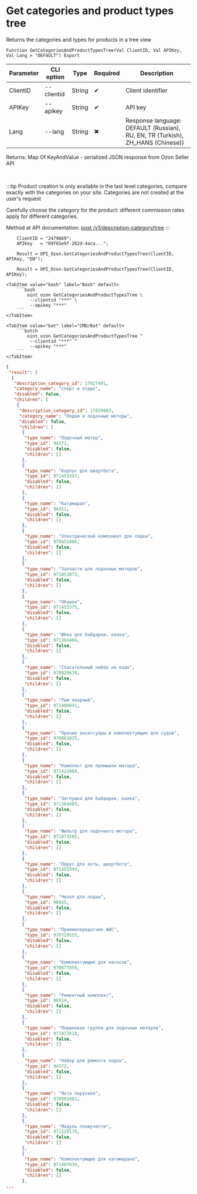 ﻿---
sidebar_position: 1
description: Get categories and product types tree and other functions to work with Ozon in the Open Integration Package, a free open-source integration library for 1C:Enterprise 8, OneScript and CLI
keywords: [1C, 1С, 1С:Enterprise, 1С:Enterprise 8.3, API, Integration, Services, Exchange, OneScript, CLI, Ozon]
---


# Get categories and product types tree
 Returns the categories and types for products in a tree view



`Function GetCategoriesAndProductTypesTree(Val ClientID, Val APIKey, Val Lang = "DEFAULT") Export`

  | Parameter | CLI option | Type | Required | Description |
  |-|-|-|-|-|
  | ClientID | --clientid | String | &#x2714; | Client identifier |
  | APIKey | --apikey | String | &#x2714; | API key |
  | Lang | --lang | String | &#x2716; | Response language: DEFAULT (Russian), RU, EN, TR (Turkish), ZH_HANS (Chinese)) |

  
  Returns:  Map Of KeyAndValue - serialized JSON response from Ozon Seller API

<br/>

:::tip
Product creation is only available in the last level categories, compare exactly with the categories on your site. Categories are not created at the user's request

Carefully choose the category for the product: different commission rates apply for different categories.

Method at API documentation: [post /v1/description-category/tree](https://docs.ozon.ru/api/seller/#operation/DescriptionCategoryAPI_GetTree)
:::
<br/>



```bsl title="1C:Enterprise/OneScript code example"
    ClientID = "2479669";
    APIKey   = "09f65e9f-262d-4aca...";

    Result = OPI_Ozon.GetCategoriesAndProductTypesTree(ClientID, APIKey, "EN");

    Result = OPI_Ozon.GetCategoriesAndProductTypesTree(ClientID, APIKey);
```
 

 <Tabs>
  
    <TabItem value="bash" label="Bash" default>
        ```bash
            oint ozon GetCategoriesAndProductTypesTree \
             --clientid "***" \
             --apikey "***"
        ```
    </TabItem>
  
    <TabItem value="bat" label="CMD/Bat" default>
        ```batch
            oint ozon GetCategoriesAndProductTypesTree ^
             --clientid "***" ^
             --apikey "***"
        ```
    </TabItem>
</Tabs>


```json title="Result"
{
 "result": [
  {
   "description_category_id": 17027491,
   "category_name": "Спорт и отдых",
   "disabled": false,
   "children": [
    {
     "description_category_id": 17029003,
     "category_name": "Лодки и лодочные моторы",
     "disabled": false,
     "children": [
      {
       "type_name": "Лодочный мотор",
       "type_id": 94371,
       "disabled": false,
       "children": []
      },
      {
       "type_name": "Корпус для швертбота",
       "type_id": 971453347,
       "disabled": false,
       "children": []
      },
      {
       "type_name": "Катамаран",
       "type_id": 96911,
       "disabled": false,
       "children": []
      },
      {
       "type_name": "Электрический компонент для лодки",
       "type_id": 970851806,
       "disabled": false,
       "children": []
      },
      {
       "type_name": "Запчасти для лодочных моторов",
       "type_id": 971053073,
       "disabled": false,
       "children": []
      },
      {
       "type_name": "Обушок",
       "type_id": 971453375,
       "disabled": false,
       "children": []
      },
      {
       "type_name": "Юбка для байдарки, каяка",
       "type_id": 971364404,
       "disabled": false,
       "children": []
      },
      {
       "type_name": "Спасательный набор на воде",
       "type_id": 970829678,
       "disabled": false,
       "children": []
      },
      {
       "type_name": "Рым якорный",
       "type_id": 971006841,
       "disabled": false,
       "children": []
      },
      {
       "type_name": "Прочие аксессуары и комплектующие для судов",
       "type_id": 970861825,
       "disabled": false,
       "children": []
      },
      {
       "type_name": "Комплект для промывки мотора",
       "type_id": 971422088,
       "disabled": false,
       "children": []
      },
      {
       "type_name": "Заглушка для байдарки, каяка",
       "type_id": 971364403,
       "disabled": false,
       "children": []
      },
      {
       "type_name": "Фильтр для лодочного мотора",
       "type_id": 971073585,
       "disabled": false,
       "children": []
      },
      {
       "type_name": "Парус для яхты, швертбота",
       "type_id": 971453349,
       "disabled": false,
       "children": []
      },
      {
       "type_name": "Чехол для лодки",
       "type_id": 96915,
       "disabled": false,
       "children": []
      },
      {
       "type_name": "Приемопередатчик АИС",
       "type_id": 970729555,
       "disabled": false,
       "children": []
      },
      {
       "type_name": "Комплектующие для насосов",
       "type_id": 970677856,
       "disabled": false,
       "children": []
      },
      {
       "type_name": "Ремонтный комплект",
       "type_id": 96914,
       "disabled": false,
       "children": []
      },
      {
       "type_name": "Поршневая группа для лодочных моторов",
       "type_id": 971072618,
       "disabled": false,
       "children": []
      },
      {
       "type_name": "Набор для ремонта лодок",
       "type_id": 94372,
       "disabled": false,
       "children": []
      },
      {
       "type_name": "Яхта парусная",
       "type_id": 970981081,
       "disabled": false,
       "children": []
      },
      {
       "type_name": "Модуль плавучести",
       "type_id": 971220179,
       "disabled": false,
       "children": []
      },
      {
       "type_name": "Комплектующие для катамарана",
       "type_id": 971407039,
       "disabled": false,
       "children": []
      },
...
```
